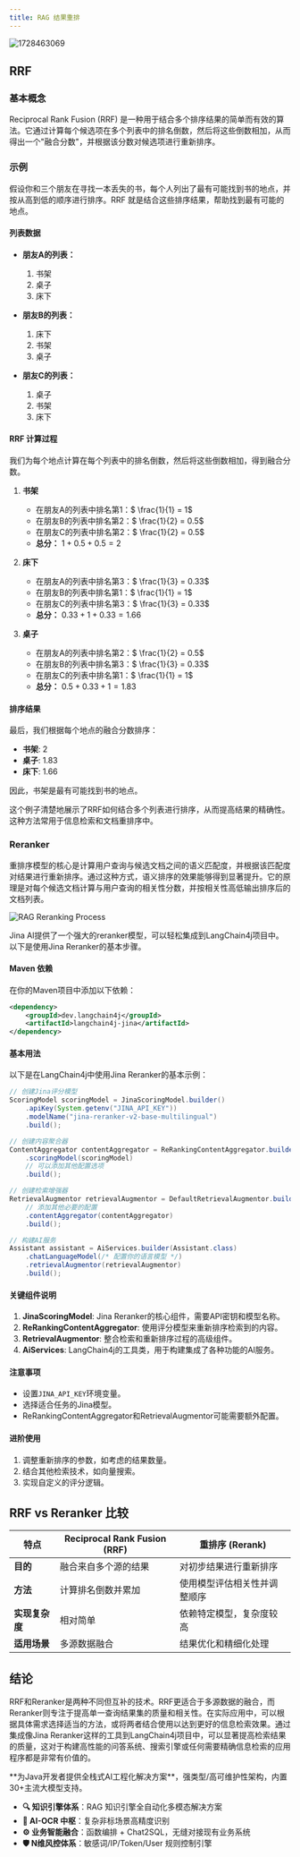 ```yaml
---
title: RAG 结果重排
---
```



<img src='https://minio.pigx.top/oss/202410/1728463069.png' alt='1728463069'/>


## RRF

### 基本概念

Reciprocal Rank Fusion (RRF) 是一种用于结合多个排序结果的简单而有效的算法。它通过计算每个候选项在多个列表中的排名倒数，然后将这些倒数相加，从而得出一个"融合分数"，并根据该分数对候选项进行重新排序。

### 示例

假设你和三个朋友在寻找一本丢失的书，每个人列出了最有可能找到书的地点，并按从高到低的顺序进行排序。RRF 就是结合这些排序结果，帮助找到最有可能的地点。

#### 列表数据

- **朋友A的列表：**
  1. 书架
  2. 桌子
  3. 床下

- **朋友B的列表：**
  1. 床下
  2. 书架
  3. 桌子

- **朋友C的列表：**
  1. 桌子
  2. 书架
  3. 床下

#### RRF 计算过程

我们为每个地点计算在每个列表中的排名倒数，然后将这些倒数相加，得到融合分数。

1. **书架**
   - 在朋友A的列表中排名第1：$ \frac{1}{1} = 1$
   - 在朋友B的列表中排名第2：$ \frac{1}{2} = 0.5$
   - 在朋友C的列表中排名第2：$ \frac{1}{2} = 0.5$
   - **总分：** $1 + 0.5 + 0.5 = 2$

2. **床下**
   - 在朋友A的列表中排名第3：$ \frac{1}{3} = 0.33$
   - 在朋友B的列表中排名第1：$ \frac{1}{1} = 1$
   - 在朋友C的列表中排名第3：$ \frac{1}{3} = 0.33$
   - **总分：** $0.33 + 1 + 0.33 = 1.66$

3. **桌子**
   - 在朋友A的列表中排名第2：$ \frac{1}{2} = 0.5$
   - 在朋友B的列表中排名第3：$ \frac{1}{3} = 0.33$
   - 在朋友C的列表中排名第1：$ \frac{1}{1} = 1$
   - **总分：** $0.5 + 0.33 + 1 = 1.83$

#### 排序结果

最后，我们根据每个地点的融合分数排序：

- **书架**: 2
- **桌子**: 1.83
- **床下**: 1.66

因此，书架是最有可能找到书的地点。


这个例子清楚地展示了RRF如何结合多个列表进行排序，从而提高结果的精确性。这种方法常用于信息检索和文档重排序中。

### Reranker

重排序模型的核心是计算用户查询与候选文档之间的语义匹配度，并根据该匹配度对结果进行重新排序。通过这种方式，语义排序的效果能够得到显著提升。它的原理是对每个候选文档计算与用户查询的相关性分数，并按相关性高低输出排序后的文档列表。

![RAG Reranking Process](https://minio.pigx.top/oss/202410/1728447436.png)

Jina AI提供了一个强大的reranker模型，可以轻松集成到LangChain4j项目中。以下是使用Jina Reranker的基本步骤。

#### Maven 依赖

在你的Maven项目中添加以下依赖：

```xml
<dependency>
    <groupId>dev.langchain4j</groupId>
    <artifactId>langchain4j-jina</artifactId>
</dependency>
```

#### 基本用法

以下是在LangChain4j中使用Jina Reranker的基本示例：

```java
// 创建Jina评分模型
ScoringModel scoringModel = JinaScoringModel.builder()
    .apiKey(System.getenv("JINA_API_KEY"))
    .modelName("jina-reranker-v2-base-multilingual")
    .build();

// 创建内容聚合器
ContentAggregator contentAggregator = ReRankingContentAggregator.builder()
    .scoringModel(scoringModel)
    // 可以添加其他配置选项
    .build();

// 创建检索增强器
RetrievalAugmentor retrievalAugmentor = DefaultRetrievalAugmentor.builder()
    // 添加其他必要的配置
    .contentAggregator(contentAggregator)
    .build();

// 构建AI服务
Assistant assistant = AiServices.builder(Assistant.class)
    .chatLanguageModel(/* 配置你的语言模型 */)
    .retrievalAugmentor(retrievalAugmentor)
    .build();
```

#### 关键组件说明

1. **JinaScoringModel**: Jina Reranker的核心组件，需要API密钥和模型名称。
2. **ReRankingContentAggregator**: 使用评分模型来重新排序检索到的内容。
3. **RetrievalAugmentor**: 整合检索和重新排序过程的高级组件。
4. **AiServices**: LangChain4j的工具类，用于构建集成了各种功能的AI服务。

#### 注意事项

- 设置`JINA_API_KEY`环境变量。
- 选择适合任务的Jina模型。
- ReRankingContentAggregator和RetrievalAugmentor可能需要额外配置。

#### 进阶使用

1. 调整重新排序的参数，如考虑的结果数量。
2. 结合其他检索技术，如向量搜索。
3. 实现自定义的评分逻辑。

## RRF vs Reranker 比较

| 特点           | Reciprocal Rank Fusion (RRF)          | 重排序 (Rerank)                    |
|----------------|---------------------------------------|-------------------------------------|
| **目的**       | 融合来自多个源的结果                  | 对初步结果进行重新排序              |
| **方法**       | 计算排名倒数并累加                    | 使用模型评估相关性并调整顺序        |
| **实现复杂度** | 相对简单                              | 依赖特定模型，复杂度较高            |
| **适用场景**   | 多源数据融合                          | 结果优化和精细化处理                |

## 结论

RRF和Reranker是两种不同但互补的技术。RRF更适合于多源数据的融合，而Reranker则专注于提高单一查询结果集的质量和相关性。在实际应用中，可以根据具体需求选择适当的方法，或将两者结合使用以达到更好的信息检索效果。通过集成像Jina Reranker这样的工具到LangChain4j项目中，可以显著提高检索结果的质量，这对于构建高性能的问答系统、搜索引擎或任何需要精确信息检索的应用程序都是非常有价值的。

<Card title="PIG AI应用开发平台 | 适合中大型企业构建自主可控的AI中台" icon="link" href="https://ai.pig4cloud.com">
**为Java开发者提供全栈式AI工程化解决方案**，强类型/高可维护性架构，内置30+主流大模型支持。

- **🔍 知识引擎体系**：RAG 知识引擎全自动化多模态解决方案
- **📝 AI-OCR 中枢**：复杂非标场景高精度识别
- **⚙️ 业务智能融合**：函数编排 + Chat2SQL，无缝对接现有业务系统
- **🛡️ N维风控体系**：敏感词/IP/Token/User 规则控制引擎
</Card>